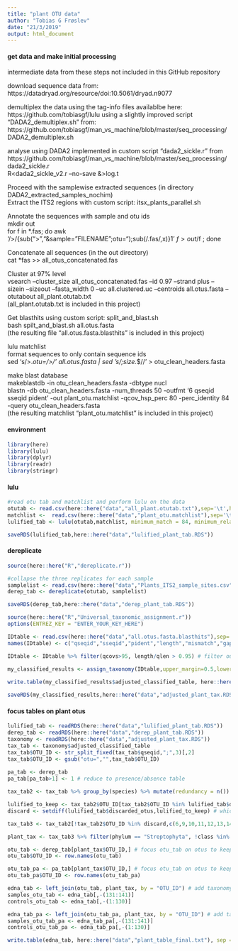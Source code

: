 ```yaml
---
title: "plant OTU data"
author: "Tobias G Frøslev"
date: "21/3/2019"
output: html_document
---
```


#### get data and make initial processing ####
intermediate data from these steps not included in this GitHub repository  

download sequence data from: https://datadryad.org/resource/doi:10.5061/dryad.n9077  

demultiplex the data using the tag-info files availablbe here: https://github.com/tobiasgf/lulu using a slightly improved script "DADA2_demultiplex.sh" from:  
https://github.com/tobiasgf/man_vs_machine/blob/master/seq_processing/DADA2_demultiplex.sh

analyse using DADA2 implemented in custom script "dada2_sickle.r" from  
https://github.com/tobiasgf/man_vs_machine/blob/master/seq_processing/dada2_sickle.r  
R<dada2_sickle_v2.r --no-save &>log.t  

Proceed with the samplewise extracted sequences (in directory DADA2_extracted_samples_nochim)  
Extract the ITS2 regions with custom script: itsx_plants_parallel.sh  

Annotate the sequences with sample and otu ids   
mkdir out  
for f in *.fas; do awk '/>/{sub(">","&sample="FILENAME";otu=");sub(/\.fas/,x)}1' $f > out/$f ; done  

Concatenate all sequences (in the out directory)   
cat *fas >> all_otus_concatenated.fas  

Cluster at 97% level   
vsearch --cluster_size all_otus_concatenated.fas --id 0.97 --strand plus --sizein --sizeout --fasta_width 0 --uc all.clustered.uc  --centroids all.otus.fasta --otutabout all_plant.otutab.txt  
(all_plant.otutab.txt is included in this project)

Get blasthits using custom script: split_and_blast.sh   
bash spilt_and_blast.sh  all.otus.fasta  
(the resulting file "all.otus.fasta.blasthits" is included in this project)

lulu matchlist   
format sequences to only contain sequence ids   
sed 's/>.*otu=/>/' all.otus.fasta | sed 's/;size.*$//' > otu_clean_headers.fasta  

make blast database  
makeblastdb -in otu_clean_headers.fasta -dbtype nucl  
blastn -db otu_clean_headers.fasta -num_threads 50 -outfmt '6 qseqid sseqid pident' -out plant_otu.matchlist -qcov_hsp_perc 80 -perc_identity 84 -query otu_clean_headers.fasta  
(the resulting matchlist "plant_otu.matchlist" is included in this project)

#### environment ####
```r
library(here)
library(lulu)
library(dplyr)
library(readr)
library(stringr)
```

#### lulu ####
```r
#read otu tab and matchlist and perform lulu on the data
otutab <- read.csv(here::here("data","all_plant.otutab.txt"),sep='\t',header=T,row.names = 1, as.is=TRUE)
matchlist <-  read.csv(here::here("data","plant_otu.matchlist"),sep='\t',header=F,as.is=TRUE)
lulified_tab <- lulu(otutab,matchlist, minimum_match = 84, minimum_relative_cooccurence = 1)

saveRDS(lulified_tab,here::here("data","lulified_plant_tab.RDS"))
```

#### dereplicate ####
```r
source(here::here("R","dereplicate.r"))

#collapse the three replicates for each sample
samplelist <- read.csv(here::here("data","Plants_ITS2_sample_sites.csv"), sep=";", header=TRUE, as.is = TRUE)
derep_tab <- dereplicate(otutab, samplelist)

saveRDS(derep_tab,here::here("data","derep_plant_tab.RDS"))
```

```r
source(here::here("R","Universal_taxonomic_assignment.r"))
options(ENTREZ_KEY = "ENTER_YOUR_KEY_HERE")

IDtable <- read.csv(here::here("data","all.otus.fasta.blasthits"),sep='\t',header=F,as.is=TRUE)
names(IDtable) <- c("qseqid","sseqid","pident","length","mismatch","gapopen","qstart","qend","sstart","send","evalue","bitscore","qlen","qcovs","sgi","sseq","ssciname","staxid")

IDtable <- IDtable %>% filter(qcovs>95, length/qlen > 0.95) # filter out matches that are not in full length.

my_classified_results <- assign_taxonomy(IDtable,upper_margin=0.5,lower_margin=2, remove = c("uncultured","environmental","N/A"), useDB=TRUE, appendDB=TRUE, db_path=here::here("data"), tax_db="storedTaxidsRDS", id_cut=c(98, 90, 85, 80, 75, 70, 50), ambiguity_cutoff=c(50,50,50,50,50,50,50)) # classify, using score 50 as cut off
       
write.table(my_classified_results$adjusted_classified_table, here::here("data","my_classified_otus_adjusted.txt"), sep = "\t", quote = F, row.names = F)

saveRDS(my_classified_results,here::here("data","adjusted_plant_tax.RDS"))
```

#### focus tables on plant otus ####
```r
lulified_tab <- readRDS(here::here("data","lulified_plant_tab.RDS"))
derep_tab <- readRDS(here::here("data","derep_plant_tab.RDS"))
taxonomy <- readRDS(here::here("data","adjusted_plant_tax.RDS"))
tax_tab <- taxonomy$adjusted_classified_table
tax_tab$OTU_ID <- str_split_fixed(tax_tab$qseqid,";",3)[,2]
tax_tab$OTU_ID <- gsub("otu=","",tax_tab$OTU_ID)
  
pa_tab <- derep_tab
pa_tab[pa_tab>1] <- 1 # reduce to presence/absence table

tax_tab2 <- tax_tab %>% group_by(species) %>% mutate(redundancy = n()) # add count of each species name

lulified_to_keep <- tax_tab2$OTU_ID[tax_tab2$OTU_ID %in% lulified_tab$discarded_otus & tax_tab2$redundancy == 1 & tax_tab2$pident == 100] # which lulu-flagged otus should be kept (high match, non-redundant)
discard <- setdiff(lulified_tab$discarded_otus,lulified_to_keep) # which flagged errors should be removed

tax_tab3 <- tax_tab2[!tax_tab2$OTU_ID %in% discard,c(6,9,10,11,12,13,14,15,23,24,25)] # focus taxonomy on otus to keep

plant_tax <- tax_tab3 %>% filter(phylum == "Streptophyta", !class %in% c("Chlorophyta","Sphagnopsida","Jungermanniopsida","Bryopsida","Polytrichopsida","Klebsormidiophyceae"))

otu_tab <- derep_tab[plant_tax$OTU_ID,] # focus otu_tab on otus to keep
otu_tab$OTU_ID <- row.names(otu_tab)

otu_tab_pa <- pa_tab[plant_tax$OTU_ID,] # focus otu_tab on otus to keep
otu_tab_pa$OTU_ID <- row.names(otu_tab_pa)

edna_tab <- left_join(otu_tab, plant_tax, by = "OTU_ID") # add taxonomy
samples_otu_tab <- edna_tab[,-(131:141)]
controls_otu_tab <- edna_tab[,-(1:130)]

edna_tab_pa <- left_join(otu_tab_pa, plant_tax, by = "OTU_ID") # add taxonomy
samples_otu_tab_pa <- edna_tab_pa[,-(131:141)]
controls_otu_tab_pa <- edna_tab_pa[,-(1:130)]

write.table(edna_tab, here::here("data","plant_table_final.txt"), sep = "\t", quote = F, row.names = F)
```


